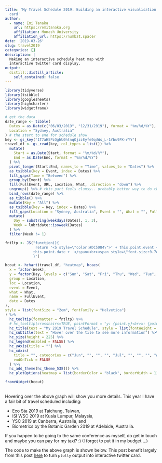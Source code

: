 ```yaml
---
title: 'My Travel Schedule 2019: Building an interactive visualisation as twitter
  card'
author:
  - name: Emi Tanaka
    url: https://emitanaka.org
    affiliation: Monash University
    affiliation_url: https://numbat.space/
date: '2019-03-26'
slug: travel2019
categories: []
description: |
  Making an interactive schedule heat map with
  interactive twitter card display.
output:
  distill::distill_article:
    self_contained: false
---
```


```r
library(tidyverse)
library(tsibble)
library(googlesheets)
library(highcharter)
library(widgetframe)

# get the data
date_range <- tibble(
  Dates = as.Date(c("06/03/2019", "12/31/2019"), format = "%m/%d/%Y"),
  Location = "Sydney, Australia"
) # the start to end for schedule show
key <- gs_key("1T7aH5PzQghU0htnqOjzzEyfe0qdWs_L-1Ybu9PX-rYY")
travel_df <- gs_read(key, col_types = list()) %>%
  mutate(
    Start = as.Date(Start, format = "%m/%d/%Y"),
    End = as.Date(End, format = "%m/%d/%Y")
  ) %>%
  pivot_longer(Start:End, names_to = "Time", values_to = "Dates") %>%
  as_tsibble(key = Event, index = Dates) %>%
  fill_gaps(Time = "Between") %>%
  group_by(Event) %>%
  fill(FullEvent, URL, Location, What, .direction = "down") %>%
  ungroup() %>% # this part feels clumsy.. probably better way to do this
  bind_rows(date_range) %>%
  as_tibble() %>%
  mutate(Key = "All") %>%
  as_tsibble(key = Key, index = Dates) %>%
  fill_gaps(Location = "Sydney, Australia", Event = "", What = "", FullEvent = "") %>%
  mutate(
    Day = substring(weekdays(Dates), 1, 3),
    Week = lubridate::isoweek(Dates)
  ) %>%
  filter(Week != 1)

```

```r
fntltp <- JS("function(){
              return '<b style=\"color:#DC5084\">' + this.point.event + '</b><br><span style=\"font-size:0.7em\">' +  this.series.yAxis.categories[this.point.y] + ', ' +
             this.point.date + '</span><br><span style=\"font-size:0.7em\">' + this.point.name + '</span><br><span style=\"font-size:0.7em;color:#FFFFCC\">' + this.point.what + '</span><br>'+ this.point.loc;
             }")

hcout <- hchart(travel_df, "heatmap", hcaes(
  x = factor(Week),
  y = factor(Day, levels = c("Sun", "Sat", "Fri", "Thu", "Wed", "Tue", "Mon")),
  group = Location,
  loc = Location,
  event = Event,
  what = What,
  name = FullEvent,
  date = Dates
),
style = list(fontSize = "2em", fontFamily = "Helvetica")
) %>%
  hc_tooltip(formatter = fntltp) %>%
  # hc_tooltip(crosshairs=TRUE, pointFormat = "y: {point.y}<br>x: {point.x}") %>%
  hc_title(text = "My 2019 Travel Schedule", style = list(fontWeight = "bold")) %>%
  hc_subtitle(text = "Hover over the tile to see more information") %>%
  hc_size(height = 225) %>%
  hc_legend(enabled = FALSE) %>%
  hc_yAxis(title = "") %>%
  hc_xAxis(
    title = "", categories = c("Jun", "", "", "", "Jul", "", "", "", "Aug", "", "", "", "Sep", "", "", "", "", "Oct", "", "", "", "Nov", "", "", "", "Dec", "", "", ""),
    endOnTick = FALSE
  ) %>%
  hc_add_theme(hc_theme_538()) %>%
  hc_plotOptions(heatmap = list(borderColor = "black", borderWidth = 1))

frameWidget(hcout)
```
<br>
Hovering over the above graph will show you more details. This year I have a fair bit of travel scheduled including:

* Eco Sta 2019 at Taichung, Taiwan,
* ISI WSC 2019 at Kuala Lumpur, Malaysia,
* YSC 2019 at Canberra, Australia, and
* Biometrics by the Botanic Garden 2019 at Adelaide, Australia.

If you happen to be going to the same conference as myself, do get in touch and maybe you can pay for my taxi? :) (I forgot to put it in my budget ...)


The code to make the above graph is shown below. This post benefit largely from this post [here](https://datatitian.com/how-to-turn-your-ggplot2-visualization-into-an-interactive-tweet/) to turn `plotly` output into interactive twitter card.

```r
```
```r
```